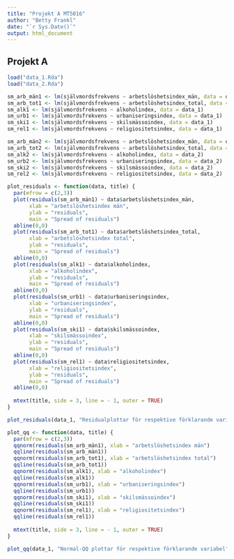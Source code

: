 ---
title: "Projekt A MT5016"
author: "Betty Frankl"
date: "`r Sys.Date()`"
output: html_document
---

## Projekt A

```{r}
load("data_1.Rda")
load("data_2.Rda")
```

```{r}
sm_arb_män1 <- lm(självmordsfrekvens ~ arbetslöshetsindex_män, data = data_1)
sm_arb_tot1 <- lm(självmordsfrekvens ~ arbetslöshetsindex_total, data = data_1)
sm_alk1 <- lm(självmordsfrekvens ~ alkoholindex, data = data_1)
sm_urb1 <- lm(självmordsfrekvens ~ urbaniseringsindex, data = data_1)
sm_ski1 <- lm(självmordsfrekvens ~ skilsmässoindex, data = data_1)
sm_rel1 <- lm(självmordsfrekvens ~ religiositetsindex, data = data_1)

sm_arb_män2 <- lm(självmordsfrekvens ~ arbetslöshetsindex_män, data = data_2)
sm_arb_tot2 <- lm(självmordsfrekvens ~ arbetslöshetsindex_total, data = data_2)
sm_alk2 <- lm(självmordsfrekvens ~ alkoholindex, data = data_2)
sm_urb2 <- lm(självmordsfrekvens ~ urbaniseringsindex, data = data_2)
sm_ski2 <- lm(självmordsfrekvens ~ skilsmässoindex, data = data_2)
sm_rel2 <- lm(självmordsfrekvens ~ religiositetsindex, data = data_2)
```

```{r, fig.cap="Residualer"}
plot_residuals <- function(data, title) {
  par(mfrow = c(2,3))
  plot(residuals(sm_arb_män1) ~ data$arbetslöshetsindex_män, 
       xlab = "arbetslöshetsindex män",
       ylab = "residuals",
       main = "Spread of residuals")
  abline(0,0) 
  plot(residuals(sm_arb_tot1) ~ data$arbetslöshetsindex_total, 
       xlab = "arbetslöshetsindex total",
       ylab = "residuals",
       main = "Spread of residuals")
  abline(0,0) 
  plot(residuals(sm_alk1) ~ data$alkoholindex, 
       xlab = "alkoholindex",
       ylab = "residuals",
       main = "Spread of residuals")
  abline(0,0) 
  plot(residuals(sm_urb1) ~ data$urbaniseringsindex, 
       xlab = "urbaniseringsindex",
       ylab = "residuals",
       main = "Spread of residuals")
  abline(0,0) 
  plot(residuals(sm_ski1) ~ data$skilsmässoindex, 
       xlab = "skilsmässoindex",
       ylab = "residuals",
       main = "Spread of residuals")
  abline(0,0) 
  plot(residuals(sm_rel1) ~ data$religiositetsindex, 
       xlab = "religiositetsindex",
       ylab = "residuals",
       main = "Spread of residuals")
  abline(0,0)
  
  mtext(title, side = 3, line = - 1, outer = TRUE)
}
```

```{r}
plot_residuals(data_1, "Residualplottar för respektive förklarande variabel")
```
```{r}
plot_qq <- function(data, title) {
  par(mfrow = c(2,3))
  qqnorm(residuals(sm_arb_män1), xlab = "arbetslöshetsindex män")
  qqline(residuals(sm_arb_män1))
  qqnorm(residuals(sm_arb_tot1), xlab = "arbetslöshetsindex total")
  qqline(residuals(sm_arb_tot1))
  qqnorm(residuals(sm_alk1), xlab = "alkoholindex")
  qqline(residuals(sm_alk1))
  qqnorm(residuals(sm_urb1), xlab = "urbaniseringsindex")
  qqline(residuals(sm_urb1))
  qqnorm(residuals(sm_ski1), xlab = "skilsmässoindex")
  qqline(residuals(sm_ski1))
  qqnorm(residuals(sm_rel1), xlab = "religiositetsindex")
  qqline(residuals(sm_rel1))
  
  mtext(title, side = 3, line = - 1, outer = TRUE)
}
```

```{r}
plot_qq(data_1, "Normal-QQ plottar för respektive förklarande variabel")
```

